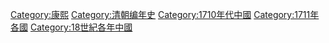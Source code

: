 {{Catmore}}

[[Category:康熙|Category:康熙]]
[[Category:清朝编年史|Category:清朝编年史]]
[[Category:1710年代中國|Category:1710年代中國]]
[[Category:1711年各國|Category:1711年各國]]
[[Category:18世紀各年中國|Category:18世紀各年中國]]